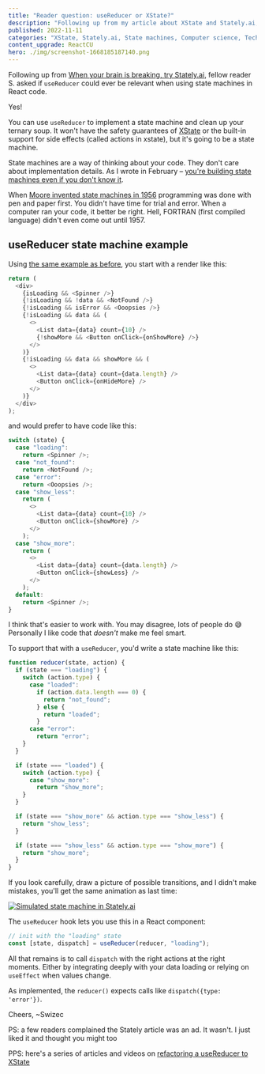 ```yaml
---
title: "Reader question: useReducer or XState?"
description: "Following up from my article about XState and Stately.ai, fellow reader S. asked if `useReducer` could ever be relevant when using state machines in React code. Yes! Here's how"
published: 2022-11-11
categories: "XState, Stately.ai, State machines, Computer science, Technical, React, Reader questions"
content_upgrade: ReactCU
hero: ./img/screenshot-1668185187140.png
---
```


Following up from [When your brain is breaking, try Stately.ai](https://swizec.com/blog/when-your-brain-is-breaking-try-stately-ai/), fellow reader S. asked if `useReducer` could ever be relevant when using state machines in React code.

Yes!

You can use `useReducer` to implement a state machine and clean up your ternary soup. It won't have the safety guarantees of [XState](https://xstate.js.org) or the built-in support for side effects (called actions in xstate), but it's going to be a state machine.

State machines are a way of thinking about your code. They don't care about implementation details. As I wrote in February – [you're building state machines even if you don't know it](https://swizec.com/blog/a-new-vscode-extension-makes-state-machines-shine-on-a-team/#youre-already-building-implicit-state-machines).

When [Moore invented state machines in 1956](https://en.wikipedia.org/wiki/Moore_machine) programming was done with pen and paper first. You didn't have time for trial and error. When a computer ran your code, it better be right. Hell, FORTRAN (first compiled language) didn't even come out until 1957.

## useReducer state machine example

Using [the same example as before](https://swizec.com/blog/a-new-vscode-extension-makes-state-machines-shine-on-a-team/), you start with a render like this:

```javascript
return (
  <div>
    {isLoading && <Spinner />}
    {!isLoading && !data && <NotFound />}
    {!isLoading && isError && <Ooopsies />}
    {!isLoading && data && (
      <>
        <List data={data} count={10} />
        {!showMore && <Button onClick={onShowMore} />}
      </>
    )}
    {!isLoading && data && showMore && (
      <>
        <List data={data} count={data.length} />
        <Button onClick={onHideMore} />
      </>
    )}
  </div>
);
```

and would prefer to have code like this:

```javascript
switch (state) {
  case "loading":
    return <Spinner />;
  case "not_found":
    return <NotFound />;
  case "error":
    return <Ooopsies />;
  case "show_less":
    return (
      <>
        <List data={data} count={10} />
        <Button onClick={showMore} />
      </>
    );
  case "show_more":
    return (
      <>
        <List data={data} count={data.length} />
        <Button onClick={showLess} />
      </>
    );
  default:
    return <Spinner />;
}
```

I think that's easier to work with. You may disagree, lots of people do 😅 Personally I like code that _doesn't_ make me feel smart.

To support that with a `useReducer`, you'd write a state machine like this:

```javascript
function reducer(state, action) {
  if (state === "loading") {
    switch (action.type) {
      case "loaded":
        if (action.data.length === 0) {
          return "not_found";
        } else {
          return "loaded";
        }
      case "error":
        return "error";
    }
  }

  if (state === "loaded") {
    switch (action.type) {
      case "show_more":
        return "show_more";
    }
  }

  if (state === "show_more" && action.type === "show_less") {
    return "show_less";
  }

  if (state === "show_less" && action.type === "show_more") {
    return "show_more";
  }
}
```

If you look carefully, draw a picture of possible transitions, and I didn't make mistakes, you'll get the same animation as last time:

[![Simulated state machine in Stately.ai](./img/Simulated-state-machine-in-Statelyaic45id2.gif)](https://swizec.com/blog/when-your-brain-is-breaking-try-stately-ai/)

The `useReducer` hook lets you use this in a React component:

```javascript
// init with the "loading" state
const [state, dispatch] = useReducer(reducer, "loading");
```

All that remains is to call `dispatch` with the right actions at the right moments. Either by integrating deeply with your data loading or relying on `useEffect` when values change.

As implemented, the `reducer()` expects calls like `dispatch({type: 'error'})`.

Cheers,
~Swizec

PS: a few readers complained the Stately article was an ad. It wasn't. I just liked it and thought you might too

PPS: here's a series of articles and videos on [refactoring a useReducer to XState](https://swizec.com/blog/swap-usereducer-with-xstate-codewithswiz-13/)
